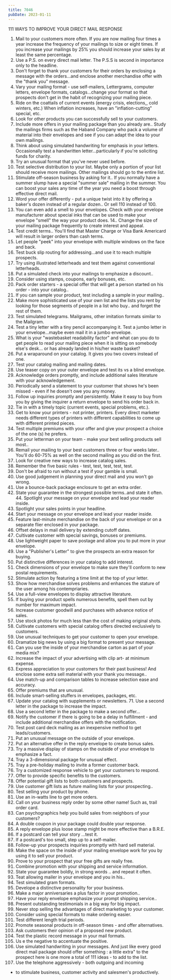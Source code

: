 ```yaml
---
title: 7046
pubDate: 2023-01-11
---
```


111 WAYS TO IMPROVE YOUR DIRECT MAIL RESPONSE

1. Mail to your customers more often. If you are now mailing 
four times a year increase the frequency of your mailings to size
or eight times. If you increase your mailings by 25% you should 
increase your sales by at least the same percentage.
2. Use a P.S. on every direct mail letter. The P.S.S is second in
importance only to the headline.
3. Don't forget to thank your customers for their orders by 
enclosing a message with the orders...and enclose another 
merchandise offer with the "thank you" message.
4. Vary your mailing format - use self-mailers, Lettergrams, 
computer letters, envelope formats, catalogs...change your format
so that prospects don't get in the habit of recognizing your 
mailing piece.
5. Ride on the coattails of current events (energy crisis, 
elections,, cold winters, etc.) When inflation increases, have an
"inflation-cutting" special, etc.
6. Look for other products you can successfully sell to your 
customers.
7. Include more offers in your mailing package than you already 
are.. Study the mailings firms such as the Haband Company who 
pack a volume of material into their envelopes and see if you can
adapt the idea to your own mailings.
8. Think about using simulated handwriting for emphasis in your 
letters. Occasionally test a handwritten letter...particularly if
you're soliciting funds for charity.
9. Try an unusual format that you've never used before.
10. Test selective distribution to your list. Maybe only a 
portion of your list should receive more mailings. Other mailings
should go to the entire list.
11. Stimulate off-season business by asking for it.. If you 
normally have a summer slump have a special "summer sale" mailing
in the summer. You can boost your sales any time of the year you 
need a boost through effective direct mail.
12. Word your offer differently - put a unique twist into it by 
offering a baker's dozen instead of a regular dozen.. Or sell 110
instead of 100.
13. You can even add a smell to your envelopes. Check with your 
envelope manufacturer about special inks that can be used to make
your envelope "smell" the way your product does.
14.. Change the size of your mailing package frequently to create
interest and appeal.
15. Test credit terms.. You'll find that Master Charge or Visa 
Bank Americard will result in larger orders than cash terms.
16. Let people "peek" into your envelope with multiple windows 
on the face and back.
17. Test buck slip routing for addressing...and use it to reach 
multiple prospects.
18. Try using illustrated letterheads and test them against 
conventional letterheads.
19. Put a simulated check into your mailings to emphasize a 
discount..
20. Consider using stamps, coupons, early bonuses, etc.
21. Pack order starters - a special offer that will get a person 
started on his order - into your catalog..
22. If you can sample your product, test including a sample in 
your mailing..
23. Make more sophisticated use of your own list and the lists 
you rent by looking for those segments of people in a list who 
buy.. and forget the rest of them.
24. Test simulated telegrams. Mailgrams, other imitation formats 
similar to the Mailgram.
25. Test a tiny letter with a tiny pencil accompanying it. Test a
jumbo letter in your envelope...maybe even mail it in a jumbo 
envelope.
26.  What is your "wastebasket readability factor" and what can 
you do to get people to read your mailing piece when it is 
sitting on somebody else's desk... or has already landed in 
his/her waste basket?
27. Put a wraparound on your catalog. It gives you two covers 
instead of one.
28. Test your catalog mailing and mailing dates.
29. Use teaser copy on your outer envelope and test its vs a 
blind envelope.
30. Acknowledge orders promptly, and include additional sales 
literature with your acknowledgement.
31. Periodically send a statement to your customer that shows 
he's been missed - even if he doesn't owe you any money.
32. Follow up inquiries promptly and persistently. Make it easy 
to buy from you by giving the inquirer a return envelope to send 
his order back in.
33. Tie in with a timely topic (current events, special problems,
etc.).
34. Get to know your printers - not printer, printers. Every 
direct marketer needs different types of printers with different 
capabilities to come up with different printed pieces.
35. Test multiple premiums with your offer and give your prospect
a choice of the one (s) he prefers.
36. Put your letterman on your team - make your best selling 
products sell most..
37. Remail your mailing to your best customers three or four 
weeks later.. You'll do 60-75% as well on the second mailing as 
you did on the first.
38. Look for creative new ways to increase catalog sales.
39. Remember the five basic rules - test, test, test, test, test.
40. Don't be afraid to run without a test if your gamble is 
small.
41. Use good judgement in planning your direct mail and you won't
go wrong.
42. Use a bounce-back package enclosure to get an extra order.
43. State your guarantee in the strongest possible terms..and 
state it often. 44. Spotlight your message on your envelope and 
lead your reader inside.
44. Spotlight your sales points in your headline.
45. Start your message on your envelope and lead your reader 
inside.
46. Feature last-minute merchandise on the back of your envelope 
or on a separate flier enclosed in your package.
47. Offset delays in mail delivery by extending cutoff dates.
48. Cultivate customer with special savings, bonuses or premiums.
49. Use lightweight paper to save postage and allow you to put 
more in your envelope.
50. Use a "Publisher's Letter" to give the prospects an extra 
reason for buying.
51. Put distinctive differences in your catalog to add interest.
52. Check dimensions of your envelope to make sure they'll 
conform to new postal requirements.
53. Stimulate action by featuring a time limit at the top of your
letter.
54. Show how merchandise solves problems and enhances the stature
of the user among his contempriaries.
55. Use a full-view envelopes to display attractive literature.
56. If buying your product spells numerous benefits, spell them 
out by number for maximum impact.
57. Increase customer goodwill and purchases with advance notice 
of sales.
58. Use stock photos for much less than the cost of making 
original shots.
59. Cultivate customers with special catalog offers directed 
exclusively to customers.
60. Use unusual techniques to get your customer to open your 
envelope.
62. Dramatize big news by using a big format to present your 
message.
63. Can you use the inside of your merchandise carton as part of 
your media mix?
64. Increase the impact of your advertising with clip art- at 
minimum expense.
65. Express appreciation to your customers for their past 
business! And enclose some extra sell material with your thank 
you message..
66. Use match-up and comparison tables to increase selection ease
and accuracy.
67. Offer premiums that are unusual.
68. Include smart-selling stuffers in envelopes, packages, etc.
70. Update your catalog with supplements or newsletters. 71. Use 
a second letter in the package to increase the impact.
72. Use a second letter in the package to make a second offer...
73. Notify the customer if there is going to be a delay in 
fulfillment - and include additional merchandise offers with the 
notification.
74. Test post card deck mailing as an inexpensive method to get 
leads/customers.
75. Put an unusual message on the outside of your envelope.
76. Put an alternative offer in the reply envelope to create 
bonus sales.
77. Try a massive display of stamps on the outside of your 
envelope to emphasize a fact.
78. Tray a 3-dimensional package for unusual effect.
79. Tray a pre-holiday mailing to invite a former customer back.
80. Try a customized response vehicle to get your customers to 
respond.
81. Offer to provide specific benefits to the customers.
82. Offer potential gift lists to both customers and prospects.
83. Use  customer gift lists as future mailing lists for your 
prospecting..
84. Test selling your product by phone.
85. Use an in-watts line to get more orders.
86. Call on your business reply order by some other name! Such 
as, trail order card.
87. Can psychographics help you build sales from neighbors of
your customers?
88. A double coupon in your package could double your response.
89. A reply envelope plus loose stamp might be more effective 
than a B.R.E.
90. If a postcard can tell your story ...test it.
91. If a postcard's too small, step up to a self-mailer.
92. Follow-up your prospects inquiries promptly with hard sell 
material.
93. Make the space on the inside of your mailing envelope work 
for you by using it to sell your product.
94. Prove to your prospect that your free gifts are really free.
95. Combine promotion with your shipping and service information.
96. State your guarantee boldly, in strong words .. and repeat it
often.
97. Teat allowing mailer in your envelope and you in his..
98. Test simulated gram formats.
99. Develope a distinctive personality for your business.
100. Make a major anniversaries a plus factor in your promotion..
101. Have your reply envelope emphasize your prompt shipping 
service..
102. Present outstanding testimonials in a big way for big 
impact.
103. Never stop selling the advantages of direct marketing to 
your customer.
104. Consider using special formats to make ordering easier.
105. Test different length trial periods.
106. Promote seasonal products in off-season times - and offer 
alternatives.
107. Ask customers their opinion of a proposed new product.
108. Test the plastic record message in your mail formats.
109. Us e the negative to accentuate the positive.
110. Use simulated handwriting in your messages. And just like 
every good direct mail package should offer something : a little 
extra" to the prospect here is one more a total of 111 ideas - to
add to the list.
111. Use the telephone aggressively - both outgoing and incoming 
- to stimulate business, customer activity and salesmen's 
productively.
